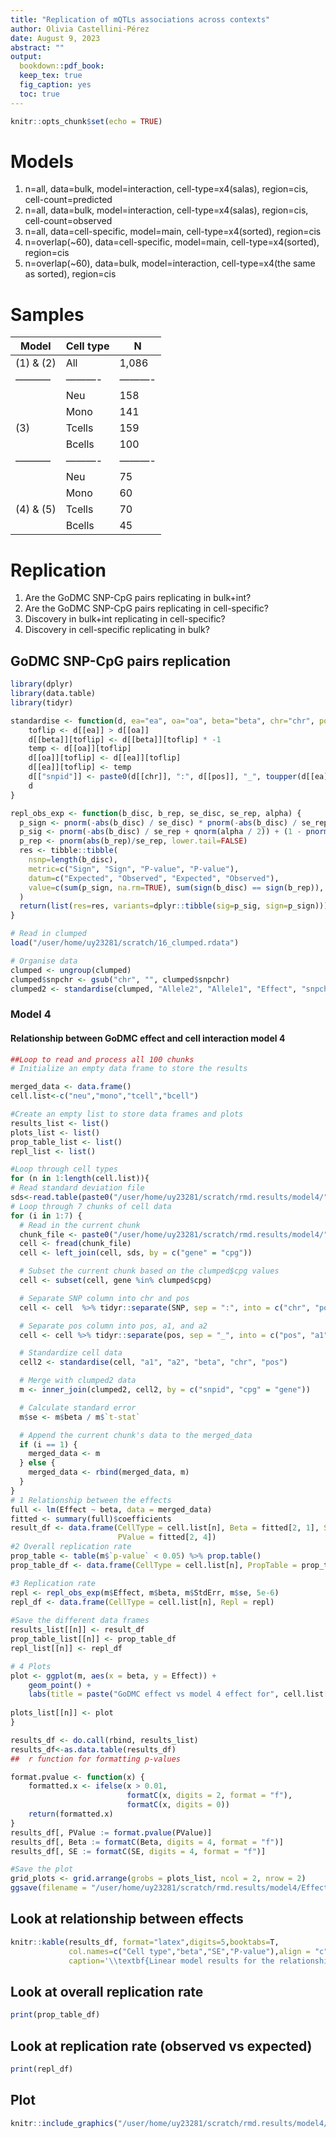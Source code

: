 ```yaml
---
title: "Replication of mQTLs associations across contexts"
author: Olivia Castellini-Pérez
date: August 9, 2023
abstract: ""
output:  
  bookdown::pdf_book:
  keep_tex: true
  fig_caption: yes
  toc: true
---
```


```r
knitr::opts_chunk$set(echo = TRUE)
```

# Models 

(1) n=all, data=bulk, model=interaction, cell-type=x4(salas), region=cis, cell-count=predicted
(2) n=all, data=bulk, model=interaction, cell-type=x4(salas), region=cis, cell-count=observed
(3) n=all, data=cell-specific, model=main, cell-type=x4(sorted), region=cis
(4) n=overlap(~60), data=cell-specific, model=main, cell-type=x4(sorted), region=cis
(5) n=overlap(~60), data=bulk, model=interaction, cell-type=x4(the same as sorted), region=cis

# Samples

|   Model   |Cell type |    N     |
|-----------|----------|----------|
| (1) & (2) |   All    |   1,086  |
|-----------|----------|----------|
|           |   Neu    |    158   |
|           |   Mono   |    141   |
|   (3)     |  Tcells  |    159   |
|           |  Bcells  |    100   |
|-----------|----------|----------|
|           |   Neu    |    75    |
|           |   Mono   |    60    |
| (4) & (5) |  Tcells  |    70    |
|           |  Bcells  |    45    |

# Replication

1. Are the GoDMC SNP-CpG pairs replicating in bulk+int?
2. Are the GoDMC SNP-CpG pairs replicating in cell-specific? 
3. Discovery in bulk+int replicating in cell-specific?  
4. Discovery in cell-specific replicating in bulk?

## GoDMC SNP-CpG pairs replication

```r
library(dplyr)
library(data.table)
library(tidyr)
```

```r
standardise <- function(d, ea="ea", oa="oa", beta="beta", chr="chr", pos="pos") {
    toflip <- d[[ea]] > d[[oa]]
    d[[beta]][toflip] <- d[[beta]][toflip] * -1
    temp <- d[[oa]][toflip]
    d[[oa]][toflip] <- d[[ea]][toflip]
    d[[ea]][toflip] <- temp
    d[["snpid"]] <- paste0(d[[chr]], ":", d[[pos]], "_", toupper(d[[ea]]), "_", toupper(d[[oa]]))
    d
}

repl_obs_exp <- function(b_disc, b_rep, se_disc, se_rep, alpha) {
  p_sign <- pnorm(-abs(b_disc) / se_disc) * pnorm(-abs(b_disc) / se_rep) + ((1 - pnorm(-abs(b_disc) / se_disc)) * (1 - pnorm(-abs(b_disc) / se_rep)))
  p_sig <- pnorm(-abs(b_disc) / se_rep + qnorm(alpha / 2)) + (1 - pnorm(-abs(b_disc) / se_rep - qnorm(alpha / 2)))
  p_rep <- pnorm(abs(b_rep)/se_rep, lower.tail=FALSE)
  res <- tibble::tibble(
    nsnp=length(b_disc),
    metric=c("Sign", "Sign", "P-value", "P-value"),
    datum=c("Expected", "Observed", "Expected", "Observed"),
    value=c(sum(p_sign, na.rm=TRUE), sum(sign(b_disc) == sign(b_rep)), sum(p_sig, na.rm=TRUE), sum(p_rep < alpha, na.rm=TRUE))
  )
  return(list(res=res, variants=dplyr::tibble(sig=p_sig, sign=p_sign)))
}

# Read in clumped
load("/user/home/uy23281/scratch/16_clumped.rdata")

# Organise data
clumped <- ungroup(clumped)
clumped$snpchr <- gsub("chr", "", clumped$snpchr)
clumped2 <- standardise(clumped, "Allele2", "Allele1", "Effect", "snpchr", "snppos")

```

### Model 4 
#### Relationship between GoDMC effect and cell interaction model 4 
```r
##Loop to read and process all 100 chunks 
# Initialize an empty data frame to store the results

merged_data <- data.frame()
cell.list<-c("neu","mono","tcell","bcell")

#Create an empty list to store data frames and plots 
results_list <- list()
plots_list <- list()
prop_table_list <- list()
repl_list <- list()

#Loop through cell types
for (n in 1:length(cell.list)){
# Read standard deviation file
sds<-read.table(paste0("/user/home/uy23281/scratch/rmd.results/model4/",cell.list[n],"/sd.methy.txt"),header=T,sep="\t")
# Loop through 7 chunks of cell data
for (i in 1:7) {
  # Read in the current chunk
  chunk_file <- paste0("/user/home/uy23281/scratch/rmd.results/model4/",cell.list[n],"/res.cis.", i, ".gz")
  cell <- fread(chunk_file)
  cell <- left_join(cell, sds, by = c("gene" = "cpg"))

  # Subset the current chunk based on the clumped$cpg values
  cell <- subset(cell, gene %in% clumped$cpg)

  # Separate SNP column into chr and pos
  cell <- cell  %>% tidyr::separate(SNP, sep = ":", into = c("chr", "pos"))

  # Separate pos column into pos, a1, and a2
  cell <- cell %>% tidyr::separate(pos, sep = "_", into = c("pos", "a1", "a2"))

  # Standardize cell data
  cell2 <- standardise(cell, "a1", "a2", "beta", "chr", "pos")

  # Merge with clumped2 data
  m <- inner_join(clumped2, cell2, by = c("snpid", "cpg" = "gene"))

  # Calculate standard error
  m$se <- m$beta / m$`t-stat`

  # Append the current chunk's data to the merged_data
  if (i == 1) {
    merged_data <- m
  } else {
    merged_data <- rbind(merged_data, m)
  }
}
# 1 Relationship between the effects
full <- lm(Effect ~ beta, data = merged_data)
fitted <- summary(full)$coefficients
result_df <- data.frame(CellType = cell.list[n], Beta = fitted[2, 1], SE = fitted[2, 2],
                        PValue = fitted[2, 4])
#2 Overall replication rate
prop_table <- table(m$`p-value` < 0.05) %>% prop.table()
prop_table_df <- data.frame(CellType = cell.list[n], PropTable = prop_table)

#3 Replication rate 
repl <- repl_obs_exp(m$Effect, m$beta, m$StdErr, m$se, 5e-6)
repl_df <- data.frame(CellType = cell.list[n], Repl = repl)
  
#Save the different data frames 
results_list[[n]] <- result_df
prop_table_list[[n]] <- prop_table_df
repl_list[[n]] <- repl_df

# 4 Plots
plot <- ggplot(m, aes(x = beta, y = Effect)) +
    geom_point() +
    labs(title = paste("GoDMC effect vs model 4 effect for", cell.list[n]))
  
plots_list[[n]] <- plot
}

results_df <- do.call(rbind, results_list)
results_df<-as.data.table(results_df)
##  r function for formatting p-values

format.pvalue <- function(x) {
    formatted.x <- ifelse(x > 0.01,
                          formatC(x, digits = 2, format = "f"),
                          formatC(x, digits = 0))
    return(formatted.x)
}
results_df[, PValue := format.pvalue(PValue)]
results_df[, Beta := formatC(Beta, digits = 4, format = "f")]
results_df[, SE := formatC(SE, digits = 4, format = "f")]

#Save the plot 
grid_plots <- grid.arrange(grobs = plots_list, ncol = 2, nrow = 2)
ggsave(filename = "/user/home/uy23281/scratch/rmd.results/model4/Effect.plot.png", plot = grid_plots)
```

## Look at relationship between effects
```r
knitr::kable(results_df, format="latex",digits=5,booktabs=T,
             col.names=c("Cell type","beta","SE","P-value"),align = "c",
             caption='\\textbf{Linear model results for the relationship between GoDMC and model 4 effects}')
```

## Look at overall replication rate
```r
print(prop_table_df)
```

## Look at replication rate (observed vs expected)
```r
print(repl_df)
```
## Plot
```r
knitr::include_graphics("/user/home/uy23281/scratch/rmd.results/model4/Effect.plot.png")

```
